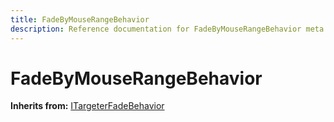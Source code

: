 ```yaml
---
title: FadeByMouseRangeBehavior
description: Reference documentation for FadeByMouseRangeBehavior meta class
---
```



# FadeByMouseRangeBehavior

**Inherits from:** [ITargeterFadeBehavior](/classes/itargeterfadebehavior)

<ClassDetails file="/db/classes/FadeByMouseRangeBehavior.38692ea568dd.json" />
